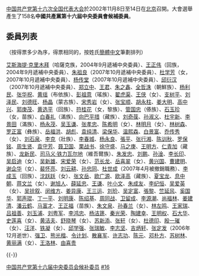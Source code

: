 {{noteTA
|1 = zh-hans:邓朴方; zh-hant:鄧樸方;
}}

[[中国共产党第十六次全国代表大会|中国共产党第十六次全国代表大会]]於2002年11月8日至14日在[[北京市|北京]]召開。大會選舉產生了158名'''中國共產黨第十六屆中央委員會候補委員'''。

==委員列表==
（按得票多少為序，得票相同的，按姓氏[[簡體中文|簡體中文]]筆劃排列）

[[艾斯海提·克里木拜|艾斯海提·克里木拜]]（哈薩克族，2004年9月遞補中央委員）、[[王正伟|王正伟]]（回族，2004年9月遞補中央委員）、[[朱祖良|朱祖良]]（2007年10月遞補中央委員）、[[杜学芳|杜学芳]]（女，2007年10月遞補中央委員）、[[杨传堂|杨传堂]]（2007年10月遞補中央委員）、[[邱衍汉|邱衍汉]]（2007年10月遞補中央委員）、[[郑立中|郑立中]]、[[王君|王君]]、[[朱之鑫|朱之鑫]]、[[全哲洙|全哲洙]]（朝鮮族）、[[杨利民_(政治人物)|杨利民]]、[[张华祝|张华祝]]、[[黄瑶|黄瑶]]（布依族）、[[彭祖意|彭祖意]]（瑤族）、[[翟虎渠|翟虎渠]]、[[王侠_(政治人物)|王侠]]（女）、[[支树平|支树平]]、[[刘泽民|刘泽民]]、[[刘德旺|刘德旺]]、[[杨晶|杨晶]]（蒙古族）、[[宋秀岩|宋秀岩]]（女）、[[张宝顺|张宝顺]]、[[胡永柱|胡永柱]]、[[姜大明|姜大明]]、[[高中兴|高中兴]]、[[郭庚茂|郭庚茂]]、[[黄选平|黄选平]]（回族）、[[符桂花|符桂花]]（女，黎族）、[[管国忠|管国忠]]（傣族）、[[石玉珍|石玉珍]]（女，苗族）、[[白春礼|白春礼]]（滿族）、[[向巴平措|向巴平措]]（藏族）、[[刘奇葆|刘奇葆]]、[[孙淑义|孙淑义]]、[[杜宇新|杜宇新]]、[[李景田|李景田]]（滿族）、[[杨永茂|杨永茂]]、[[吴玉谦|吴玉谦]]、[[张孝忠_(中将)|张孝忠]]、[[陈希明|陈希明]]（女）、[[林明月|林明月]]（女）、[[林树森|林树森]]、[[罗正富|罗正富]]（彝族）、[[岳福洪|岳福洪]]、[[胡彪_(政治人物)|胡彪]]、[[袁纯清|袁纯清]]、[[梁保华|梁保华]]、[[温熙森|温熙森]]、[[白景富|白景富]]、[[乔传秀|乔传秀]]（女）、[[刘石泉|刘石泉]]、[[李克_(1956年)|李克]]（壯族）、[[李春城|李春城]]、[[杨永良|杨永良]]、[[张平_(1946年)|張平]]、[[张行湘|张行湘]]、[[陈训秋|陈训秋]]、[[罗保铭|罗保铭]]、[[周生賢|周生贤]]、[[袁守芳|袁守芳]]、[[聂卫国|聂卫国]]、[[栗战书|栗战书]]、[[徐守盛|徐守盛]]、[[马之庚|马之庚]]、[[王明方|王明方]]、[[仁青加|仁青加]]（藏族）、[[龙新民|龙新民]]、[[司马义·铁力瓦尔地|司马义·铁力瓦尔地]]（維吾爾族）、[[朱发忠|朱发忠]]、[[劉鵬_(1951年)|刘鹏]]、[[孙淦|孙淦]]、[[李长印|李长印]]、[[吴启迪|吴启迪]]（女）、[[吴新雄|吴新雄]]、[[宋爱荣|宋爱荣]]（女）、[[范长龙|范长龙]]、[[岳喜翠|岳喜翠]]（女）、[[黄兴国|黄兴国]]、[[曹建明|曹建明]]、[[谢企华|谢企华]]（女）、[[裴怀亮|裴怀亮]]、[[刘云耕|刘云耕]]、[[孙忠同|孙忠同]]、[[杜世成|杜世成]]（2007年4月被撤銷職務）、[[李成玉|李成玉]]（回族）、[[沈跃跃|沈跃跃]]（女）、[[张文岳|张文岳]]、[[欧广源|欧广源]]、[[欧泽高|欧泽高]]（藏族）、[[夏宝龙|夏宝龙]]、[[息中朝|息中朝]]、[[蒋文兰|蒋文兰]]（女）、[[谢旭人|谢旭人]]、[[薛延忠|薛延忠]]、[[王謙_(1946年)|王谦]]、[[叶小文|叶小文]]、[[朱成友|朱成友]]、[[李纪恒|李纪恒]]、[[吴爱英|吴爱英]]（女）、[[吴铨叙|吴铨叙]]、[[闵维方|闵维方]]、[[姜异康|姜异康]]、[[王三运|王三运]]、[[刘玠_(1943年)|刘玠]]、[[吴定富|吴定富]]、[[张黎_(上将)|張黎]]、[[竺延风|竺延风]]、[[奚国华|奚国华]]、[[郭声琨|郭声琨]]、[[丁一平|丁一平]]、[[刘明康|刘明康]]、[[陈绍基|陈绍基]]、[[周同战|周同战]]、[[卫留成|卫留成]]、[[李源潮|李源潮]]、[[尚福林|尚福林]]、[[姜建清|姜建清]]、[[潘云鹤|潘云鹤]]、[[马富才|马富才]]、[[王正福|王正福]]（苗族）、[[朱文泉|朱文泉]]、[[孙春兰|孙春兰]]（女）、[[林左鸣|林左鸣]]、[[王家瑞|王家瑞]]、[[吕祖善|吕祖善]]、[[刘玉浦|刘玉浦]]、[[刘粤军|刘粤军]]、[[李鸿忠|李鸿忠]]、[[杨洁篪|杨洁篪]]、[[秦光荣|秦光荣]]、[[陶建幸|陶建幸]]、[[王明权|王明权]]、[[石大华|石大华]]、[[史莲喜|史莲喜]]（女）、[[黄洁夫|黄洁夫]]、[[舒晓琴|舒晓琴]]（女）、[[苏新添|苏新添]]、[[张轩|张轩]]（女）、[[杜德印|杜德印]]、[[殷一璀|殷一璀]]（女）、[[汪洋_(1955年)|汪洋]]、[[铁凝|铁凝]]（女）、[[邱学强|邱学强]]、[[张瑞敏|张瑞敏]]、[[李志坚_(官员)|李志坚]]、[[吉炳轩|吉炳轩]]、[[张定发|张定发]]（2006年12月逝世）、[[强卫|强卫]]、[[熊光楷|熊光楷]]、[[令计划|令计划]]、[[散襄军|散襄军]]、[[许志功|许志功]]、[[陈元|陈元]]、[[邓朴方|邓朴方]]、[[苏树林|苏树林]]、[[黄丽满|黄丽满]]（女）、[[王洛林|王洛林]]、[[由喜贵|由喜贵]]

{{-}}
{{中国共产党的有关信息|中央}}

[[Category:中国共产党第十六届中央委员会候补委员|]]
[[Category:中国共产党中央委员会候补委员列表|#16]]